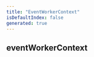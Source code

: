 ```yaml
---
title: "EventWorkerContext"
isDefaultIndex: false
generated: true
---
```



<!-- This file was generated from the CommandKit source. Do not modify. Instead, re-run the "docgen" script -->


## eventWorkerContext

<GenerationInfo sourceFile="packages/commandkit/src/app/events/EventWorkerContext.ts" sourceLine="16" packageName="commandkit" />



